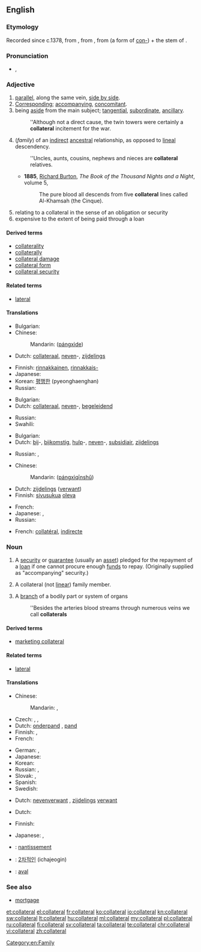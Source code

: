 ==English==

===Etymology===
Recorded since c.1378, from {{etyl|fro|en}}, from {{etyl|ML.|en}} {{term|collateralis|collaterālis}}, from {{etyl|la|en}} {{term|col-||together with|lang=la}} (a form of [[con-]]) + the stem of {{term|latus||side}}.

===Pronunciation===
* {{IPA|/kəˈlætəɹəl/}}, {{X-SAMPA|/k@"l{t@r@l/}}

===Adjective===
{{en-adj|-}}

# [[parallel]], along the same vein, [[side by side]].
# [[corresponding|Corresponding]]; [[accompanying]], [[concomitant]].
# being [[aside]] from the main subject; [[tangential]], [[subordinate]], [[ancillary]].
#: ''Although not a direct cause,  the twin towers were certainly a '''collateral''' incitement for the war.
# (''family'') of an [[indirect]] [[ancestral]] relationship, as opposed to [[lineal]] descendency.
#: ''Uncles, aunts, cousins, nephews and nieces are '''collateral''' relatives.
#* '''1885''', [[w:Richard Francis Burton|Richard Burton]], ''The Book of the Thousand Nights and a Night'', volume 5,
#*: The pure blood all descends from five '''collateral''' lines called Al-Khamsah (the Cinque).
# relating to a collateral in the sense of an obligation or security
# expensive to the extent of being paid through a loan

====Derived terms====
* [[collaterality]]
* [[collaterally]]
* [[collateral damage]]
* [[collateral form]]
* [[collateral security]]

====Related terms====
* [[lateral]]

====Translations====
{{trans-top|parallel, along the same vein}}
* Bulgarian: {{t+|bg|успореден}}
* Chinese:
*: Mandarin: {{zh-ts|[[旁系]]的|[[旁系]]的}} ([[páng]][[xì]][[de]])
* Dutch: [[collateraal]], [[neven]]-, [[zijdelings]]
{{trans-mid}}
* Finnish: [[rinnakkainen]], [[rinnakkais-]]
* Japanese: {{t-|ja|傍系の|tr=bōkei no}}
* Korean: [[평행한]] (pyeonghaenghan)
* Russian: {{t+|ru|боковой|tr=bokovój|sc=Cyrl}}
{{trans-bottom}}

{{trans-top|accompanying, concomitant}}
* Bulgarian: {{t+|bg|съпътствуващ}}
* Dutch: [[collateraal]], [[neven]]-, [[begeleidend]]
{{trans-mid}}
* Russian: {{t+|ru|сопутствующий|tr=sopútstvujuščij}}
* Swahili: {{t+|sw|dhamana}}
{{trans-bottom}}

{{trans-top|aside from the main subject; tangential, subordinate, ancillary}}
* Bulgarian: {{t+|bg|косвен}}
* Dutch: [[bij]]-, [[bijkomstig]], [[hulp]]-, [[neven]]-, [[subsidiair]], [[zijdelings]]
{{trans-mid}}
* Russian: {{t+|ru|побочный|tr=pobóčnyj|sc=Cyrl}}, {{t+|ru|косвенный|tr=kósvennyj|sc=Cyrl}}
{{trans-bottom}}

{{trans-top|of an indirect, not linear ancestral family relationship}}
* Chinese:
*: Mandarin: {{zh-ts|[[旁系]][[親屬]]|[[旁系]][[亲属]]}} ([[páng]][[xì]][[qīn]][[shǔ]])
* Dutch: [[zijdelings]] ([[verwant]])
* Finnish: [[sivusuku]]a [[oleva]]
{{trans-mid}}
* French: {{t+|fr|collatéral}}
* Japanese: {{t-|ja|傍系親族の|tr=bōkei-shinzoku no}}, {{t-|ja|傍系縁者の|tr=bōkei-enja no}}
* Russian: {{t+|ru|боковой|tr=bokovój}}
{{trans-bottom}}

{{checktrans-top}}
* French: [[collatéral]], [[indirecte]]
{{trans-bottom}}

===Noun===
{{wikipedia}}
{{en-noun}}

# A [[security]] or [[guarantee]] (usually an [[asset]]) pledged for the repayment of a [[loan]] if one cannot procure enough [[fund]]s to repay. (Originally supplied as "accompanying" security.)
# {{context|now|_|rare|lang=en}} A collateral (not [[linear]]) family member.
# A [[branch]] of a bodily part or system of organs
#: ''Besides the arteries blood streams through numerous veins we call '''collaterals'''

====Derived terms====
* [[marketing collateral]]

====Related terms====
* [[lateral]]

====Translations====
{{trans-top|security or guarantee}}
* Chinese:
*: Mandarin: {{t|cmn|擔保|sc=Hani}}, {{t|cmn|担保|tr=dānbǎo|sc=Hani}}
* Czech: {{t-|cs|kolaterál|m}}, {{t-|cs|zajištění|n}}, {{t-|cs|zástava|f}}
* Dutch: [[onderpand]] {{n}}, [[pand]] {{n}}
* Finnish: {{t+|fi|pantti}}, {{t+|fi|vakuus}}
* French: {{t+|fr|collatéral|m}}
{{trans-mid}}
* German: {{t+|de|Sicherheit|f}}, {{t+|de|Pfand|m}}
* Japanese: {{t+|ja|担保|tr=たんぽ, tanpo|sc=Jpan}}
* Korean: {{t+|ko|담보물|tr=dambomul|sc=Kore}}
* Russian: {{t+|ru|поручительство|n|tr=poručítelʹstvo|sc=Cyrl}}, {{t+|ru|залог|m|tr=zalóg|sc=Cyrl}}
* Slovak: {{t-|sk|záloha|f}}, {{t-|sk|zástava|f}}
* Spanish: {{t+|es|prenda|f}}
* Swedish: {{t+|sv|pant}}
{{trans-bottom}}

{{trans-top|collateral relative}}
* Dutch: [[nevenverwant]] {{m}}, [[zijdelings]] [[verwant]] {{m}}
{{trans-mid}}
{{trans-bottom}}

{{trans-top|branch of a bodily part}}
* Dutch: {{t-|nl|vertakking}}
{{trans-mid}}
{{trans-bottom}}

{{trans-top|printed materials to present business information}}
* Finnish: {{t+|fi|vakuus}}
{{trans-mid}}
* Japanese: {{t+|ja|パンフレット|tr=panfuretto}}, {{t-|ja|カタログ|tr=katarogu}}
{{trans-bottom}}

{{checktrans-top}}
* {{ttbc|fr}}: [[nantissement]] {{m}}
{{trans-mid}}
* {{ttbc|ko}}: [[2차적인]] (ichajeogin)
* {{ttbc|es}}: [[aval]]
{{trans-bottom}}

===See also===
* [[mortgage]]

[[Category:en:Family]]

[[et:collateral]]
[[el:collateral]]
[[fr:collateral]]
[[ko:collateral]]
[[io:collateral]]
[[kn:collateral]]
[[sw:collateral]]
[[lt:collateral]]
[[hu:collateral]]
[[ml:collateral]]
[[my:collateral]]
[[pl:collateral]]
[[ru:collateral]]
[[fi:collateral]]
[[sv:collateral]]
[[ta:collateral]]
[[te:collateral]]
[[chr:collateral]]
[[vi:collateral]]
[[zh:collateral]]
